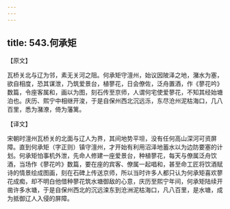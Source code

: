```yaml
---
---
---
```

title: 543.何承矩
---



【原文】

瓦桥关北与辽为邻，素无关河之阻。何承矩守澶州，始议因陂泽之地，潴水为塞，欲自相度，恐其谋泄，乃筑爱景台，植蓼花，日会僚佐，泛舟置酒，作《蓼花吟》数篇，令座客属和，画以为图，刻石传至京师，人谓何宅使爱蓼花，不知其经始塘泊也。庆历、熙宁中相继开浚，于是自保州西北沉远泺，东尽沧州泥枯海口，几八百里，悉为潴潦，倚为藩篱。

【译文】

宋朝时澶州瓦桥关的北面与辽人为界，其间地势平坦，没有任何高山深河可资屏障。直到何承矩（字正则）镇守澶州，才开始有利用沼泽地蓄水以为边防要塞的计划。何承矩怕事机外泄，先命人修建一座爱景台，种植蓼花，每天与僚属泛舟饮酒，当场作《蓼花吟》数篇，要在座的宾客、僚属一起唱和，甚至命工匠将饮酒赋诗的情景绘成图画，刻在石碑上传送京师，所以当时许多人都只认为何承矩喜欢蓼花成痴，却不明白他借种蓼花筑水塘御敌的心意，庆历至熙宁年间，何承矩陆续开凿许多水塘，于是自保州西北的沉远滦东到沧洲泥枯海口，凡八百里，是水塘，成为抵御辽人入侵的屏障。